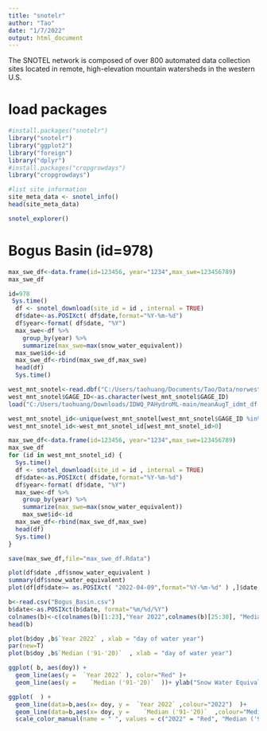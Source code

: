 ```yaml
---
title: "snotelr"
author: "Tao"
date: "1/7/2022"
output: html_document
---
```


The SNOTEL network is composed of over 800 automated data collection sites located in remote, high-elevation mountain watersheds in the western U.S. 

# load packages
```r
#install.packages("snotelr")
library("snotelr")
library("ggplot2")
library("foreign")
library("dplyr")
#install.packages("cropgrowdays")
library("cropgrowdays")
```

```r
#list site information
site_meta_data <- snotel_info()
head(site_meta_data)
```


```r
snotel_explorer()
```

# Bogus Basin	 (id=978)
```r
max_swe_df<-data.frame(id=123456, year="1234",max_swe=123456789)
max_swe_df

id=978
 Sys.time()
  df <- snotel_download(site_id = id , internal = TRUE)
  df$date<-as.POSIXct( df$date,format="%Y-%m-%d")
  df$year<-format( df$date, "%Y")
  max_swe<-df %>%
    group_by(year) %>%
    summarize(max_swe=max(snow_water_equivalent))
  max_swe$id<-id
  max_swe_df<-rbind(max_swe_df,max_swe)
  head(df)
  Sys.time()
```

```r
west_mnt_snotel<-read.dbf("C:/Users/taohuang/Documents/Tao/Data/norwest/west_mnt_snotel.dbf")
west_mnt_snotel$GAGE_ID<-as.character(west_mnt_snotel$GAGE_ID)
load("C:/Users/taohuang/Downloads/IDWQ_PAHydroML-main/meanAugT_idmt_df.Rdata")

west_mnt_snotel_id<-unique(west_mnt_snotel[west_mnt_snotel$GAGE_ID %in% meanAugT_df$site_no ,]$SNOTEL_ID)
west_mnt_snotel_id<-west_mnt_snotel_id[west_mnt_snotel_id>0]
```


```r
max_swe_df<-data.frame(id=123456, year="1234",max_swe=123456789)
max_swe_df
for (id in west_mnt_snotel_id) {
  Sys.time()
  df <- snotel_download(site_id = id , internal = TRUE)
  df$date<-as.POSIXct( df$date,format="%Y-%m-%d")
  df$year<-format( df$date, "%Y")
  max_swe<-df %>%
    group_by(year) %>%
    summarize(max_swe=max(snow_water_equivalent))
    max_swe$id<-id
  max_swe_df<-rbind(max_swe_df,max_swe)
  head(df)
  Sys.time()
}

save(max_swe_df,file="max_swe_df.Rdata")
```

```r
plot(df$date ,df$snow_water_equivalent )
summary(df$snow_water_equivalent)
plot(df[df$date>= as.POSIXct( "2022-04-09",format="%Y-%m-%d" ) ,]$date, df[df$date>= as.POSIXct( "2022-04-09",format="%Y-%m-%d" ) ,]$snow_water_equivalent)

```

```r
b<-read.csv("Bogus_Basin.csv")
b$date<-as.POSIXct(b$date, format="%m/%d/%Y")
colnames(b)<-c(colnames(b)[1:23],"Year 2022",colnames(b)[25:30], "Median ('91-'20)",colnames(b)[32:34])
head(b)
```

```r
plot(b$doy ,b$`Year 2022` , xlab = "day of water year")
par(new=T)
plot(b$doy ,b$`Median ('91-'20)`  , xlab = "day of water year")
```

```r
ggplot( b, aes(doy)) + 
  geom_line(aes(y =  `Year 2022` ), color="Red" )+
  geom_line(aes(y =    `Median ('91-'20)`  ))+ ylab("Snow Water Equivalent (in.)")+xlab("Day of Water Year")
```


```r
ggplot(  ) + 
  geom_line(data=b,aes(x= doy, y =  `Year 2022` ,colour="2022")  )+
  geom_line(data=b,aes(x= doy, y =    `Median ('91-'20)`  ,colour="Median ('91-'20)"))+ ylab("Snow Water Equivalent (in.)")+xlab("Day of Water Year")+
  scale_color_manual(name = " ", values = c("2022" = "Red", "Median ('91-'20)" = "Blue"))+ggtitle( "Bogus Basin SNOTEL")
```

